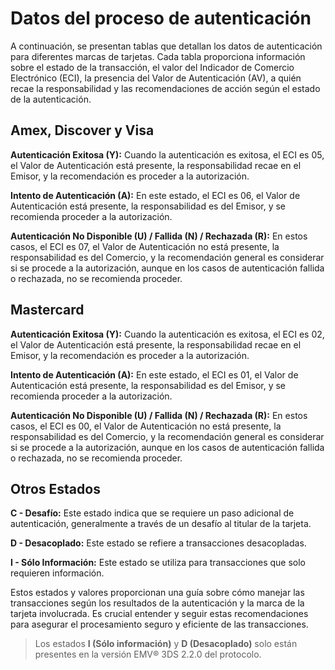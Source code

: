 <MissingTranslationBanner />

# Datos del proceso de autenticación

A continuación, se presentan tablas que detallan los datos de autenticación para diferentes marcas de tarjetas. Cada tabla proporciona información sobre el estado de la transacción, el valor del Indicador de Comercio Electrónico (ECI), la presencia del Valor de Autenticación (AV), a quién recae la responsabilidad y las recomendaciones de acción según el estado de la autenticación.

## Amex, Discover y Visa
**Autenticación Exitosa (Y):** Cuando la autenticación es exitosa, el ECI es 05, el Valor de Autenticación está presente, la responsabilidad recae en el Emisor, y la recomendación es proceder a la autorización.

**Intento de Autenticación (A):** En este estado, el ECI es 06, el Valor de Autenticación está presente, la responsabilidad es del Emisor, y se recomienda proceder a la autorización.

**Autenticación No Disponible (U) / Fallida (N) / Rechazada (R):** En estos casos, el ECI es 07, el Valor de Autenticación no está presente, la responsabilidad es del Comercio, y la recomendación general es considerar si se procede a la autorización, aunque en los casos de autenticación fallida o rechazada, no se recomienda proceder.

## Mastercard
**Autenticación Exitosa (Y):** Cuando la autenticación es exitosa, el ECI es 02, el Valor de Autenticación está presente, la responsabilidad recae en el Emisor, y la recomendación es proceder a la autorización.

**Intento de Autenticación (A):** En este estado, el ECI es 01, el Valor de Autenticación está presente, la responsabilidad es del Emisor, y se recomienda proceder a la autorización.

**Autenticación No Disponible (U) / Fallida (N) / Rechazada (R):** En estos casos, el ECI es 00, el Valor de Autenticación no está presente, la responsabilidad es del Comercio, y la recomendación general es considerar si se procede a la autorización, aunque en los casos de autenticación fallida o rechazada, no se recomienda proceder.

## Otros Estados
**C - Desafío:** Este estado indica que se requiere un paso adicional de autenticación, generalmente a través de un desafío al titular de la tarjeta.

**D - Desacoplado:** Este estado se refiere a transacciones desacopladas.

**I - Sólo Información:** Este estado se utiliza para transacciones que solo requieren información.

Estos estados y valores proporcionan una guía sobre cómo manejar las transacciones según los resultados de la autenticación y la marca de la tarjeta involucrada. Es crucial entender y seguir estas recomendaciones para asegurar el procesamiento seguro y eficiente de las transacciones.


> Los estados **I (Sólo información)** y **D (Desacoplado)** solo están presentes en la versión EMV® 3DS 2.2.0 del protocolo.
